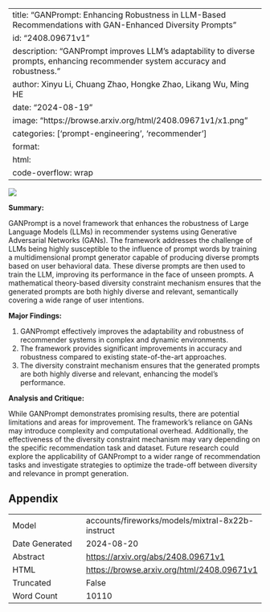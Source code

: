 
---
title: "GANPrompt: Enhancing Robustness in LLM-Based Recommendations with GAN-Enhanced Diversity Prompts"
id: "2408.09671v1"
description: "GANPrompt improves LLM's adaptability to diverse prompts, enhancing recommender system accuracy and robustness."
author: Xinyu Li, Chuang Zhao, Hongke Zhao, Likang Wu, Ming HE
date: "2024-08-19"
image: "https://browse.arxiv.org/html/2408.09671v1/x1.png"
categories: ['prompt-engineering', 'recommender']
format:
  html:
    code-overflow: wrap
---

![](https://browse.arxiv.org/html/2408.09671v1/x1.png)

**Summary:**

GANPrompt is a novel framework that enhances the robustness of Large Language Models (LLMs) in recommender systems using Generative Adversarial Networks (GANs). The framework addresses the challenge of LLMs being highly susceptible to the influence of prompt words by training a multidimensional prompt generator capable of producing diverse prompts based on user behavioral data. These diverse prompts are then used to train the LLM, improving its performance in the face of unseen prompts. A mathematical theory-based diversity constraint mechanism ensures that the generated prompts are both highly diverse and relevant, semantically covering a wide range of user intentions.

**Major Findings:**

1. GANPrompt effectively improves the adaptability and robustness of recommender systems in complex and dynamic environments.
2. The framework provides significant improvements in accuracy and robustness compared to existing state-of-the-art approaches.
3. The diversity constraint mechanism ensures that the generated prompts are both highly diverse and relevant, enhancing the model's performance.

**Analysis and Critique:**

While GANPrompt demonstrates promising results, there are potential limitations and areas for improvement. The framework's reliance on GANs may introduce complexity and computational overhead. Additionally, the effectiveness of the diversity constraint mechanism may vary depending on the specific recommendation task and dataset. Future research could explore the applicability of GANPrompt to a wider range of recommendation tasks and investigate strategies to optimize the trade-off between diversity and relevance in prompt generation.

## Appendix

|          |          |
|----------|----------|
| Model     | accounts/fireworks/models/mixtral-8x22b-instruct       |
| Date Generated     | 2024-08-20       |
| Abstract | [https://arxiv.org/abs/2408.09671v1](https://arxiv.org/abs/2408.09671v1)        |
| HTML     | [https://browse.arxiv.org/html/2408.09671v1](https://browse.arxiv.org/html/2408.09671v1)       |
| Truncated       | False       |
| Word Count       | 10110       |